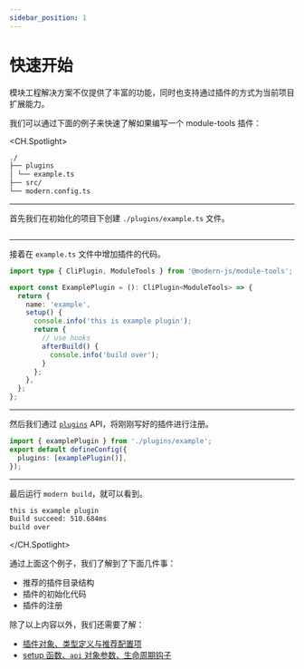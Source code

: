 ```yaml
---
sidebar_position: 1
---
```


# 快速开始

模块工程解决方案不仅提供了丰富的功能，同时也支持通过插件的方式为当前项目扩展能力。

我们可以通过下面的例子来快速了解如果编写一个 module-tools 插件：

<CH.Spotlight>

```md ./project
./
├── plugins
│ └── example.ts
├── src/
└── modern.config.ts
```

---

首先我们在初始化的项目下创建 `./plugins/example.ts` 文件。

```md ./project

```

---

接着在 `example.ts` 文件中增加插件的代码。

```ts
import type { CliPlugin, ModuleTools } from '@modern-js/module-tools';

export const ExamplePlugin = (): CliPlugin<ModuleTools> => {
  return {
    name: 'example',
    setup() {
      console.info('this is example plugin');
      return {
        // use hooks
        afterBuild() {
          console.info('build over');
        }
      };
    },
  };
};
```

---

然后我们通过 [`plugins`](/api/config/plugins) API，将刚刚写好的插件进行注册。

```ts ./modern.config.ts
import { examplePlugin } from './plugins/example';
export default defineConfig({
  plugins: [examplePlugin()],
});
```

---

最后运行 `modern build`，就可以看到。

```bash terminal
this is example plugin
Build succeed: 510.684ms
build over
```

</CH.Spotlight>

通过上面这个例子，我们了解到了下面几件事：

- 推荐的插件目录结构
- 插件的初始化代码
- 插件的注册

除了以上内容以外，我们还需要了解：

- [插件对象、类型定义与推荐配置项](/plugins/guide/plugin-object)
- [setup 函数、`api` 对象参数、生命周期钩子](/plugins/guide/setup-function)
